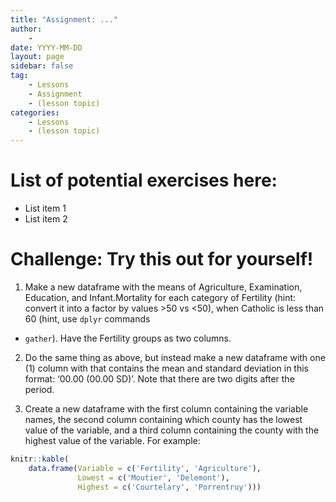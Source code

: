```yaml
---
title: "Assignment: ..."
author:
    - 
date: YYYY-MM-DD
layout: page
sidebar: false
tag:
    - Lessons
    - Assignment
    - (lesson topic)
categories:
    - Lessons
    - (lesson topic)
---
```


# List of potential exercises here: #

* List item 1
* List item 2

# Challenge: Try this out for yourself! #

1. Make a new dataframe with the means of Agriculture, Examination, Education, and 
Infant.Mortality for each category of Fertility (hint: convert it into a factor
by values >50 vs <50), when Catholic is less than 60 (hint, use `dplyr` commands
+ `gather`).  Have the Fertility groups as two columns.

2. Do the same thing as above, but instead make a new dataframe with one (1) column with that contains the mean and standard deviation in this format: '00.00 (00.00 SD)'. Note that there are two digits after the period.

3. Create a new dataframe with the first column containing the variable names, the second column containing which county has the lowest value of the variable, and a third column containing the county with the highest value of the variable.  For example:

```r
knitr::kable(
    data.frame(Variable = c('Fertility', 'Agriculture'), 
               Lowest = c('Moutier', 'Delemont'),
               Highest = c('Courtelary', 'Porrentruy')))
```



